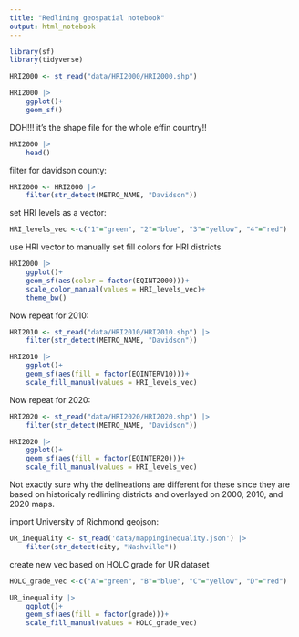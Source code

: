 ```yaml
---
title: "Redlining geospatial notebook"
output: html_notebook
---
```


```r
library(sf)
library(tidyverse)
```

```r
HRI2000 <- st_read("data/HRI2000/HRI2000.shp")
```


```r
HRI2000 |> 
    ggplot()+
    geom_sf()
```

DOH!!! it's the shape file for the whole effin country!!

```r
HRI2000 |> 
    head()
```
filter for davidson county:
```r
HRI2000 <- HRI2000 |> 
    filter(str_detect(METRO_NAME, "Davidson"))

```
set HRI levels as a vector:
```r
HRI_levels_vec <-c("1"="green", "2"="blue", "3"="yellow", "4"="red")
```
use HRI vector to manually set fill colors for HRI districts  
```r
HRI2000 |> 
    ggplot()+
    geom_sf(aes(color = factor(EQINT2000)))+
    scale_color_manual(values = HRI_levels_vec)+
    theme_bw()
```

Now repeat for 2010:

```r
HRI2010 <- st_read("data/HRI2010/HRI2010.shp") |> 
    filter(str_detect(METRO_NAME, "Davidson"))

```
```r

HRI2010 |> 
    ggplot()+
    geom_sf(aes(fill = factor(EQINTERV10)))+
    scale_fill_manual(values = HRI_levels_vec)
```

Now repeat for 2020:

```r
HRI2020 <- st_read("data/HRI2020/HRI2020.shp") |> 
    filter(str_detect(METRO_NAME, "Davidson"))

```
```r

HRI2020 |> 
    ggplot()+
    geom_sf(aes(fill = factor(EQINTER20)))+
    scale_fill_manual(values = HRI_levels_vec)
```

Not exactly sure why the delineations are different for these since they are based on historicaly redlining districts and overlayed on 2000, 2010, and 2020 maps.


import University of Richmond geojson:

```r
UR_inequality <- st_read('data/mappinginequality.json') |> 
    filter(str_detect(city, "Nashville"))

```
create new vec based on HOLC grade for UR dataset
```r
HOLC_grade_vec <-c("A"="green", "B"="blue", "C"="yellow", "D"="red")

```

```r
UR_inequality |> 
    ggplot()+
    geom_sf(aes(fill = factor(grade)))+
    scale_fill_manual(values = HOLC_grade_vec)

```

